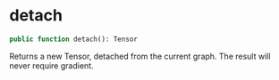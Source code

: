 # detach

```php
public function detach(): Tensor
```

Returns a new Tensor, detached from the current graph. The result will never require gradient.